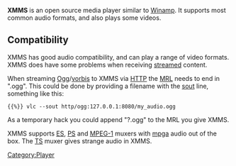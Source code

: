 {{wikipedia|XMMS}}
'''XMMS''' is an open source media player similar to [[Winamp]]. It supports most common audio formats, and also plays some videos.

==Compatibility==

XMMS has good audio compatibility, and can play a range of video formats. XMMS does have some problems when receiving [[stream]]ed content.

When streaming [[Ogg]]/[[vorbis]] to XMMS via [[HTTP]] the [[MRL]] needs to end in ".ogg". This could be done by providing a filename with the [[sout]] line, something like this:
 {{%}} vlc --sout http/ogg:127.0.0.1:8080/my_audio.ogg

As a temporary hack you could append "?.ogg" to the MRL you give XMMS.

XMMS supports [[ES]], [[PS]] and [[MPEG-1]] muxers with [[mpga]] audio out of the box. The [[TS]] muxer gives strange audio in XMMS.

[[Category:Player]]